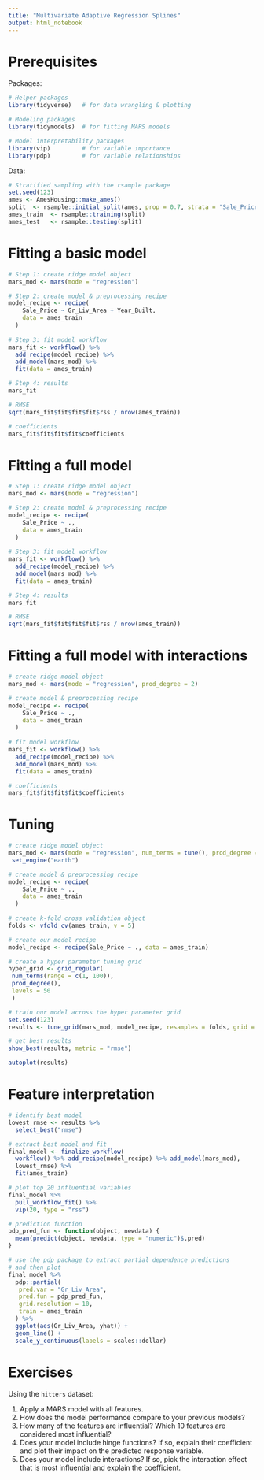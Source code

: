 ```yaml
---
title: "Multivariate Adaptive Regression Splines"
output: html_notebook
---
```


# Prerequisites

Packages:

```r
# Helper packages
library(tidyverse)   # for data wrangling & plotting

# Modeling packages
library(tidymodels)  # for fitting MARS models

# Model interpretability packages
library(vip)         # for variable importance
library(pdp)         # for variable relationships
```

Data:

```r
# Stratified sampling with the rsample package
set.seed(123)
ames <- AmesHousing::make_ames()
split  <- rsample::initial_split(ames, prop = 0.7, strata = "Sale_Price")
ames_train  <- rsample::training(split)
ames_test   <- rsample::testing(split)
```


# Fitting a basic model

```r
# Step 1: create ridge model object
mars_mod <- mars(mode = "regression")

# Step 2: create model & preprocessing recipe
model_recipe <- recipe(
    Sale_Price ~ Gr_Liv_Area + Year_Built, 
    data = ames_train
  )
  
# Step 3: fit model workflow
mars_fit <- workflow() %>%
  add_recipe(model_recipe) %>%
  add_model(mars_mod) %>%
  fit(data = ames_train)

# Step 4: results
mars_fit
```

```r
# RMSE
sqrt(mars_fit$fit$fit$fit$rss / nrow(ames_train))
```

```r
# coefficients
mars_fit$fit$fit$fit$coefficients
```


# Fitting a full model

```r
# Step 1: create ridge model object
mars_mod <- mars(mode = "regression")

# Step 2: create model & preprocessing recipe
model_recipe <- recipe(
    Sale_Price ~ ., 
    data = ames_train
  )
  
# Step 3: fit model workflow
mars_fit <- workflow() %>%
  add_recipe(model_recipe) %>%
  add_model(mars_mod) %>%
  fit(data = ames_train)

# Step 4: results
mars_fit
```

```r
# RMSE
sqrt(mars_fit$fit$fit$fit$rss / nrow(ames_train))
```


# Fitting a full model with interactions

```r
# create ridge model object
mars_mod <- mars(mode = "regression", prod_degree = 2)

# create model & preprocessing recipe
model_recipe <- recipe(
    Sale_Price ~ ., 
    data = ames_train
  )
  
# fit model workflow
mars_fit <- workflow() %>%
  add_recipe(model_recipe) %>%
  add_model(mars_mod) %>%
  fit(data = ames_train)

# coefficients
mars_fit$fit$fit$fit$coefficients
```


# Tuning

```r
# create ridge model object
mars_mod <- mars(mode = "regression", num_terms = tune(), prod_degree = tune()) %>%
 set_engine("earth")

# create model & preprocessing recipe
model_recipe <- recipe(
    Sale_Price ~ ., 
    data = ames_train
  )
  
# create k-fold cross validation object
folds <- vfold_cv(ames_train, v = 5)

# create our model recipe
model_recipe <- recipe(Sale_Price ~ ., data = ames_train)

# create a hyper parameter tuning grid
hyper_grid <- grid_regular(
 num_terms(range = c(1, 100)), 
 prod_degree(),
 levels = 50
 )

# train our model across the hyper parameter grid
set.seed(123)
results <- tune_grid(mars_mod, model_recipe, resamples = folds, grid = hyper_grid)

# get best results
show_best(results, metric = "rmse")
```

```r
autoplot(results)
```


# Feature interpretation

```r
# identify best model
lowest_rmse <- results %>%
  select_best("rmse")

# extract best model and fit
final_model <- finalize_workflow(
  workflow() %>% add_recipe(model_recipe) %>% add_model(mars_mod), 
  lowest_rmse) %>%
  fit(ames_train)

# plot top 20 influential variables
final_model %>%
  pull_workflow_fit() %>% 
  vip(20, type = "rss")
```

```r
# prediction function
pdp_pred_fun <- function(object, newdata) {
  mean(predict(object, newdata, type = "numeric")$.pred)
}

# use the pdp package to extract partial dependence predictions
# and then plot
final_model %>%
  pdp::partial(
   pred.var = "Gr_Liv_Area", 
   pred.fun = pdp_pred_fun,
   grid.resolution = 10, 
   train = ames_train
  ) %>%
  ggplot(aes(Gr_Liv_Area, yhat)) +
  geom_line() +
  scale_y_continuous(labels = scales::dollar)
```


# Exercises

Using the `hitters` dataset:

1. Apply a MARS model with all features.
2. How does the model performance compare to your previous models?
3. How many of the features are influential? Which 10 features are considered most influential?
4. Does your model include hinge functions? If so, explain their coefficient and plot their impact on the predicted response variable.
5. Does your model include interactions? If so, pick the interaction effect that is most influential and explain the coefficient.
